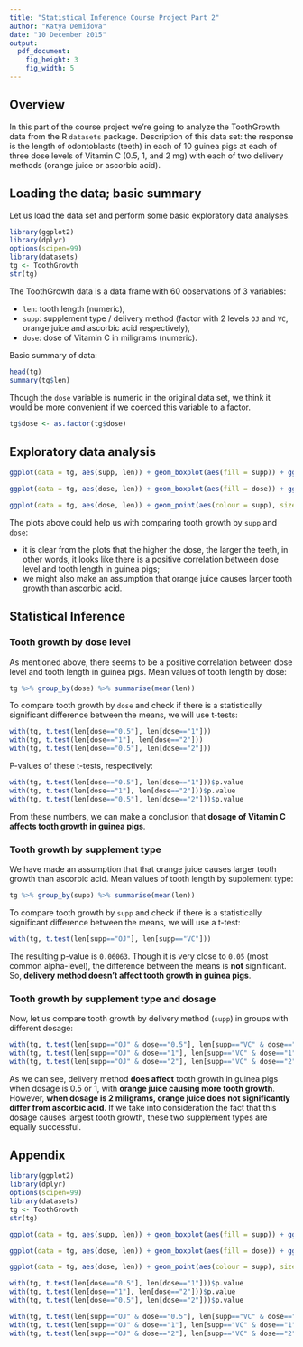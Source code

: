 ```yaml
---
title: "Statistical Inference Course Project Part 2"
author: "Katya Demidova"
date: "10 December 2015"
output: 
  pdf_document: 
    fig_height: 3
    fig_width: 5
---
```


## Overview

In this part of the course project we're going to analyze the ToothGrowth data from the R `datasets` package. Description of this data set: the response is the length of odontoblasts (teeth) in each of 10 guinea pigs at each of three dose levels of Vitamin C (0.5, 1, and 2 mg) with each of two delivery methods (orange juice or ascorbic acid).

## Loading the data; basic summary

Let us load the data set and perform some basic exploratory data analyses.

```r
library(ggplot2)
library(dplyr)
options(scipen=99)
library(datasets)
tg <- ToothGrowth
str(tg)
```

The ToothGrowth data is a data frame with 60 observations of 3 variables:

* `len`: tooth length (numeric),
* `supp`: supplement type / delivery method (factor with 2 levels `OJ` and `VC`, orange juice and ascorbic acid respectively),
* `dose`: dose of Vitamin C in miligrams (numeric).

Basic summary of data:

```r
head(tg)
summary(tg$len)
```

Though the `dose` variable is numeric in the original data set, we think it would be more convenient if we coerced this variable to a factor.
```r
tg$dose <- as.factor(tg$dose)
```

## Exploratory data analysis

```r
ggplot(data = tg, aes(supp, len)) + geom_boxplot(aes(fill = supp)) + ggtitle("Tooth growth by supplement type") + ylab("Tooth length") + xlab("Supplement type (orange juice/ascorbic acid)")
```

```r
ggplot(data = tg, aes(dose, len)) + geom_boxplot(aes(fill = dose)) + ggtitle("Tooth growth by dose") + ylab("Tooth length") + xlab("Dose of Vitamin C (miligrams)")
```

```r
ggplot(data = tg, aes(dose, len)) + geom_point(aes(colour = supp), size=4) + ggtitle("Tooth growth by dose of Vitamin C\nwith different delivery methods") + ylab("tooth length") + facet_grid(. ~ supp)
```

The plots above could help us with comparing tooth growth by `supp` and `dose`:

* it is clear from the plots that the higher the dose, the larger the teeth, in other words, it looks like there is a positive correlation between dose level and tooth length in guinea pigs;
* we might also make an assumption that orange juice causes larger tooth growth than ascorbic acid.

## Statistical Inference

### Tooth growth by dose level

As mentioned above, there seems to be a positive correlation between dose level and tooth length in guinea pigs. Mean values of tooth length by dose:

```r
tg %>% group_by(dose) %>% summarise(mean(len))
```

To compare tooth growth by `dose` and check if there is a statistically significant difference between the means, we will use t-tests:

```r
with(tg, t.test(len[dose=="0.5"], len[dose=="1"]))
with(tg, t.test(len[dose=="1"], len[dose=="2"]))
with(tg, t.test(len[dose=="0.5"], len[dose=="2"]))
```

P-values of these t-tests, respectively:

```r
with(tg, t.test(len[dose=="0.5"], len[dose=="1"]))$p.value
with(tg, t.test(len[dose=="1"], len[dose=="2"]))$p.value
with(tg, t.test(len[dose=="0.5"], len[dose=="2"]))$p.value
```

From these numbers, we can make a conclusion that **dosage of Vitamin C affects tooth growth in guinea pigs**.

### Tooth growth by supplement type

We have made an assumption that that orange juice causes larger tooth growth than ascorbic acid. Mean values of tooth length by supplement type:

```r
tg %>% group_by(supp) %>% summarise(mean(len))
```

To compare tooth growth by `supp` and check if there is a statistically significant difference between the means, we will use a t-test:

```r
with(tg, t.test(len[supp=="OJ"], len[supp=="VC"]))
```

The resulting p-value is `0.06063`. Though it is very close to `0.05` (most common alpha-level), the difference between the means is **not** significant. So, **delivery method doesn't affect tooth growth in guinea pigs**.

### Tooth growth by supplement type and dosage

Now, let us compare tooth growth by delivery method (`supp`) in groups with different dosage:

```r
with(tg, t.test(len[supp=="OJ" & dose=="0.5"], len[supp=="VC" & dose=="0.5"]))$p.value
with(tg, t.test(len[supp=="OJ" & dose=="1"], len[supp=="VC" & dose=="1"]))$p.value
with(tg, t.test(len[supp=="OJ" & dose=="2"], len[supp=="VC" & dose=="2"]))$p.value
```

As we can see, delivery method **does affect** tooth growth in guinea pigs when dosage is 0.5 or 1, with **orange juice causing more tooth growth**. However, **when dosage is 2 miligrams, orange juice does not significantly differ from ascorbic acid**. If we take into consideration the fact that this dosage causes largest tooth growth, these two supplement types are equally successful.

## Appendix

```r
library(ggplot2)
library(dplyr)
options(scipen=99)
library(datasets)
tg <- ToothGrowth
str(tg)
```

```r
ggplot(data = tg, aes(supp, len)) + geom_boxplot(aes(fill = supp)) + ggtitle("Tooth growth by supplement type") + ylab("Tooth length") + xlab("Supplement type (orange juice/ascorbic acid)")
```
```r
ggplot(data = tg, aes(dose, len)) + geom_boxplot(aes(fill = dose)) + ggtitle("Tooth growth by dose") + ylab("Tooth length") + xlab("Dose of Vitamin C (miligrams)")
```
```r
ggplot(data = tg, aes(dose, len)) + geom_point(aes(colour = supp), size=4) + ggtitle("Tooth growth by dose of Vitamin C\nwith different delivery methods") + ylab("tooth length") + facet_grid(. ~ supp)
```

```r
with(tg, t.test(len[dose=="0.5"], len[dose=="1"]))$p.value
with(tg, t.test(len[dose=="1"], len[dose=="2"]))$p.value
with(tg, t.test(len[dose=="0.5"], len[dose=="2"]))$p.value
```

```r
with(tg, t.test(len[supp=="OJ" & dose=="0.5"], len[supp=="VC" & dose=="0.5"]))$p.value
with(tg, t.test(len[supp=="OJ" & dose=="1"], len[supp=="VC" & dose=="1"]))$p.value
with(tg, t.test(len[supp=="OJ" & dose=="2"], len[supp=="VC" & dose=="2"]))$p.value
```
